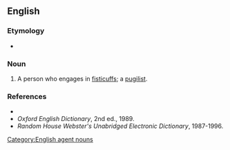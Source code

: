 ==English==

===Etymology===
* {{suffix|en|fisticuff|er}}

===Noun===
{{en-noun}}

# {{lb|en|archaic}} A person who engages in [[fisticuffs]]; a [[pugilist]].

===References===
* {{R:Dictionary.com}}
* ''Oxford English Dictionary'', 2nd ed., 1989.
* ''Random House Webster's Unabridged Electronic Dictionary'', 1987-1996.

[[Category:English agent nouns]]